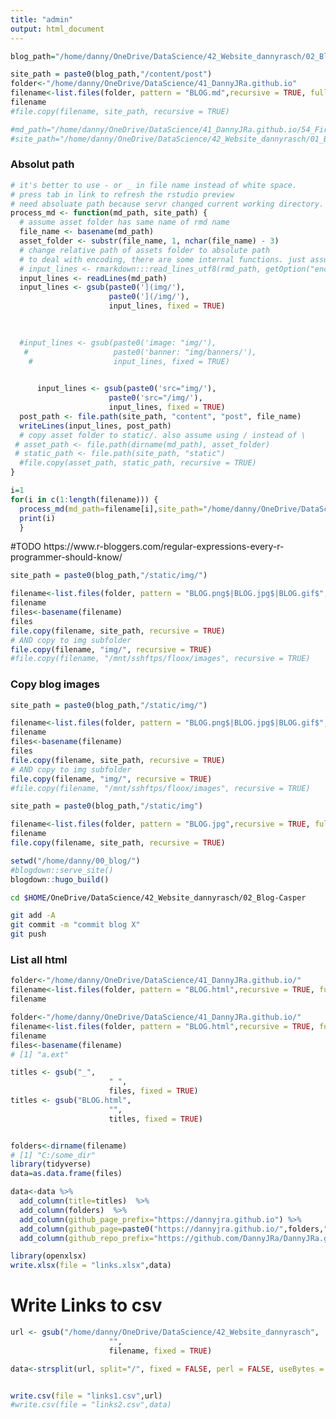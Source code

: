 ```yaml
---
title: "admin"
output: html_document
---
```




```r
blog_path="/home/danny/OneDrive/DataScience/42_Website_dannyrasch/02_Blog-Casper"
```


```r
site_path = paste0(blog_path,"/content/post")
folder<-"/home/danny/OneDrive/DataScience/41_DannyJRa.github.io"
filename<-list.files(folder, pattern = "BLOG.md",recursive = TRUE, full.names = TRUE)
filename
#file.copy(filename, site_path, recursive = TRUE)

```


```r
#md_path="/home/danny/OneDrive/DataScience/41_DannyJRa.github.io/54_Firebase_Shiny/54_Firebase_Shiny_BLOG.md"
#site_path="/home/danny/OneDrive/DataScience/42_Website_dannyrasch/01_Blog-Casper"
```

### Absolut path
```r
# it's better to use - or _ in file name instead of white space.
# press tab in link to refresh the rstudio preview
# need absoluate path because servr changed current working directory.
process_md <- function(md_path, site_path) {
  # assume asset folder has same name of rmd name
  file_name <- basename(md_path)
  asset_folder <- substr(file_name, 1, nchar(file_name) - 3)
  # change relative path of assets folder to absolute path
  # to deal with encoding, there are some internal functions. just assume utf 8 here.
  # input_lines <- rmarkdown:::read_lines_utf8(rmd_path, getOption("encoding"))
  input_lines <- readLines(md_path)
  input_lines <- gsub(paste0('](img/'), 
                      paste0('](/img/'),
                      input_lines, fixed = TRUE)
  

  
  #input_lines <- gsub(paste0('image: "img/'), 
   #                   paste0('banner: "img/banners/'),
    #                  input_lines, fixed = TRUE)
    

      input_lines <- gsub(paste0('src="img/'), 
                      paste0('src="/img/'),
                      input_lines, fixed = TRUE)
  post_path <- file.path(site_path, "content", "post", file_name)
  writeLines(input_lines, post_path)
  # copy asset folder to static/. also assume using / instead of \
 # asset_path <- file.path(dirname(md_path), asset_folder)
 # static_path <- file.path(site_path, "static")
  #file.copy(asset_path, static_path, recursive = TRUE)
}
```

```r
i=1
for(i in c(1:length(filename))) {
  process_md(md_path=filename[i],site_path="/home/danny/OneDrive/DataScience/42_Website_dannyrasch/02_Blog-Casper")
  print(i)
  }
```


#TODO
https://www.r-bloggers.com/regular-expressions-every-r-programmer-should-know/
```r
site_path = paste0(blog_path,"/static/img/")

filename<-list.files(folder, pattern = "BLOG.png$|BLOG.jpg$|BLOG.gif$",recursive = TRUE, full.names = TRUE)
filename
files<-basename(filename)
files
file.copy(filename, site_path, recursive = TRUE)
# AND copy to img subfolder
file.copy(filename, "img/", recursive = TRUE)
#file.copy(filename, "/mnt/sshftps/floox/images", recursive = TRUE)
```







### Copy blog images
```r
site_path = paste0(blog_path,"/static/img/")

filename<-list.files(folder, pattern = "BLOG.png$|BLOG.jpg$|BLOG.gif$",recursive = TRUE, full.names = TRUE)
filename
files<-basename(filename)
files
file.copy(filename, site_path, recursive = TRUE)
# AND copy to img subfolder
file.copy(filename, "img/", recursive = TRUE)
#file.copy(filename, "/mnt/sshftps/floox/images", recursive = TRUE)
```

```r
site_path = paste0(blog_path,"/static/img")

filename<-list.files(folder, pattern = "BLOG.jpg",recursive = TRUE, full.names = TRUE)
filename
file.copy(filename, site_path, recursive = TRUE)
```


```r
setwd("/home/danny/00_blog/")
#blogdown::serve_site()
blogdown::hugo_build()
```


```bash
cd $HOME/OneDrive/DataScience/42_Website_dannyrasch/02_Blog-Casper

git add -A
git commit -m "commit blog X"
git push
```
### List all html

```r

folder<-"/home/danny/OneDrive/DataScience/41_DannyJRa.github.io/"
filename<-list.files(folder, pattern = "BLOG.html",recursive = TRUE, full.names = TRUE)
filename
```

```r

folder<-"/home/danny/OneDrive/DataScience/41_DannyJRa.github.io/"
filename<-list.files(folder, pattern = "BLOG.html",recursive = TRUE, full.names = FALSE,include.dirs=F)
filename
files<-basename(filename)
# [1] "a.ext"

titles <- gsub("_", 
                      " ",
                      files, fixed = TRUE)
titles <- gsub("BLOG.html", 
                      "",
                      titles, fixed = TRUE)


folders<-dirname(filename)
# [1] "C:/some_dir"
library(tidyverse)
data=as.data.frame(files)

data<-data %>% 
  add_column(title=titles)  %>% 
  add_column(folders)  %>% 
  add_column(github_page_prefix="https://dannyjra.github.io") %>%
  add_column(github_page=paste0("https://dannyjra.github.io/",folders,"/",files)) %>%
  add_column(github_repo_prefix="https://github.com/DannyJRa/DannyJRa.github.io/tree/master/")

library(openxlsx)
write.xlsx(file = "links.xlsx",data)


```

# Write Links to csv

```r



url <- gsub("/home/danny/OneDrive/DataScience/42_Website_dannyrasch", 
                      "",
                      filename, fixed = TRUE)

data<-strsplit(url, split="/", fixed = FALSE, perl = FALSE, useBytes = FALSE)


write.csv(file = "links1.csv",url)
#write.csv(file = "links2.csv",data)
```